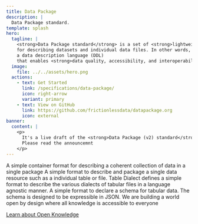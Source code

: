 ```yaml
---
title: Data Package
description: |
  Data Package standard.
template: splash
hero:
  tagline: |
    <strong>Data Package standard</strong> is a set of <strong>lightweight specifications</strong>
    for describing datasets and individual data files. In other words, data package is
    a data description language (DDL)
    that enables <strong>data quality, accessibility, and interoperability</strong>.
  image:
    file: ../../assets/hero.png
  actions:
    - text: Get Started
      link: /specifications/data-package/
      icon: right-arrow
      variant: primary
    - text: View on GitHub
      link: https://github.com/frictionlessdata/datapackage.org
      icon: external
banner:
  content: |
    <p>
      It's a live draft of the <strong>Data Package (v2) standard</strong>.
      Please read the announcemnt
    </p>
---
```



<CardGrid stagger>
  <Card title="Data Package" icon="open-book">
    A simple container format for describing a coherent collection of data in a single
    package
  </Card>
  <Card title="Data Resource" icon="rocket">
    A simple format to describe and package a single data resource such as a individual
    table or file.
  </Card>
  <Card title="Table Dialect" icon="document">
    Table Dialect defines a simple format to describe the various dialects of tabular
    files in a language agnostic manner.
  </Card>
  <Card title="Table Schema" icon="puzzle">
    A simple format to declare a schema for tabular data. The schema is designed to be
    expressible in JSON.
  </Card>
</CardGrid>

<About title="Brought to you by">
We are building a world open by design where all knowledge is accessible to everyone

[Learn about Open Knowledge](https://okfn.org)

</About>
